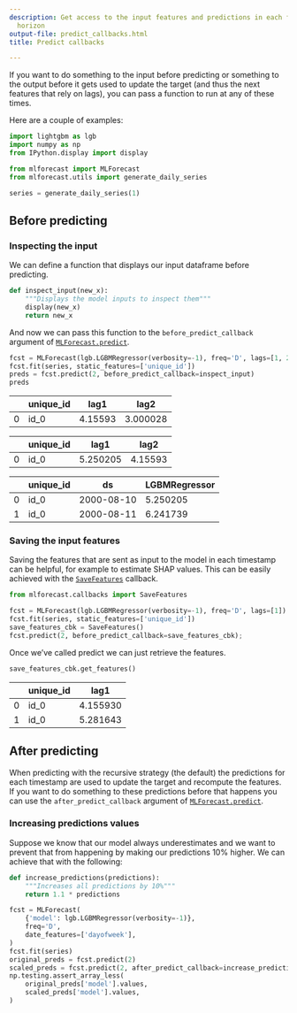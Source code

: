 ```yaml
---
description: Get access to the input features and predictions in each forecasting
  horizon
output-file: predict_callbacks.html
title: Predict callbacks

---
```


If you want to do something to the input before predicting or something
to the output before it gets used to update the target (and thus the
next features that rely on lags), you can pass a function to run at any
of these times.

Here are a couple of examples:

```python
import lightgbm as lgb
import numpy as np
from IPython.display import display

from mlforecast import MLForecast
from mlforecast.utils import generate_daily_series
```


```python
series = generate_daily_series(1)
```

## Before predicting

### Inspecting the input

We can define a function that displays our input dataframe before
predicting.

```python
def inspect_input(new_x):
    """Displays the model inputs to inspect them"""
    display(new_x)
    return new_x
```

And now we can pass this function to the `before_predict_callback`
argument of
[`MLForecast.predict`](https://Nixtla.github.io/mlforecast/forecast.html#mlforecast.predict).

```python
fcst = MLForecast(lgb.LGBMRegressor(verbosity=-1), freq='D', lags=[1, 2])
fcst.fit(series, static_features=['unique_id'])
preds = fcst.predict(2, before_predict_callback=inspect_input)
preds
```

|     | unique_id | lag1    | lag2     |
|-----|-----------|---------|----------|
| 0   | id_0      | 4.15593 | 3.000028 |

|     | unique_id | lag1     | lag2    |
|-----|-----------|----------|---------|
| 0   | id_0      | 5.250205 | 4.15593 |

|     | unique_id | ds         | LGBMRegressor |
|-----|-----------|------------|---------------|
| 0   | id_0      | 2000-08-10 | 5.250205      |
| 1   | id_0      | 2000-08-11 | 6.241739      |

### Saving the input features

Saving the features that are sent as input to the model in each
timestamp can be helpful, for example to estimate SHAP values. This can
be easily achieved with the
[`SaveFeatures`](https://Nixtla.github.io/mlforecast/callbacks.html#savefeatures)
callback.

```python
from mlforecast.callbacks import SaveFeatures
```


```python
fcst = MLForecast(lgb.LGBMRegressor(verbosity=-1), freq='D', lags=[1])
fcst.fit(series, static_features=['unique_id'])
save_features_cbk = SaveFeatures()
fcst.predict(2, before_predict_callback=save_features_cbk);
```

Once we’ve called predict we can just retrieve the features.

```python
save_features_cbk.get_features()
```

|     | unique_id | lag1     |
|-----|-----------|----------|
| 0   | id_0      | 4.155930 |
| 1   | id_0      | 5.281643 |

## After predicting

When predicting with the recursive strategy (the default) the
predictions for each timestamp are used to update the target and
recompute the features. If you want to do something to these predictions
before that happens you can use the `after_predict_callback` argument of
[`MLForecast.predict`](https://Nixtla.github.io/mlforecast/forecast.html#mlforecast.predict).

### Increasing predictions values

Suppose we know that our model always underestimates and we want to
prevent that from happening by making our predictions 10% higher. We can
achieve that with the following:

```python
def increase_predictions(predictions):
    """Increases all predictions by 10%"""
    return 1.1 * predictions
```


```python
fcst = MLForecast(
    {'model': lgb.LGBMRegressor(verbosity=-1)},
    freq='D',
    date_features=['dayofweek'],
)
fcst.fit(series)
original_preds = fcst.predict(2)
scaled_preds = fcst.predict(2, after_predict_callback=increase_predictions)
np.testing.assert_array_less(
    original_preds['model'].values,
    scaled_preds['model'].values,
)
```

